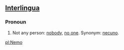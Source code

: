 ==[[Interlingua]]==
===Pronoun===
# Not any person: [[nobody]], [[no one]]. Synonym: [[necuno]].

[[pl:Nemo]]